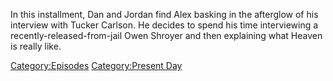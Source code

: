 {{DEFAULTSORT:
    #_EPISODE_0876:December 8, 2023
}}{{Episode
    | title           = December 8, 2023
    | caption         = Listen to this episode on [https://knowledgefight.libsyn.com/876-december-8-2023 Libsyn], Read the [[Transcript/876: December 8, 2023|Unofficial Transcript]]
    | episodeNumber   = 876
    | length          = 02:16:35
    | airDate         = December 11, 2023
    | coverageDate    = December 8, 2023
    | episodeType     = [[:Category:Present Day|Present Day]]
    | appearance      = [[John Kerry]], [[Owen Shroyer]], [[Vladimir Putin]], [[Tucker Carlson]], [[Donald Trump]], [[Brian Stelter]]
    | previousEpisode = [[875: The Most Important Man In The World]]
    | nextEpisode     = [[877: A Philosophy For Curiosity]]
}}

{{Stub}}

In this installment, Dan and Jordan find Alex basking in the afterglow of his interview with Tucker Carlson. He decides to spend his time interviewing a recently-released-from-jail Owen Shroyer and then explaining what Heaven is really like.

[[Category:Episodes]]
[[Category:Present Day]]
